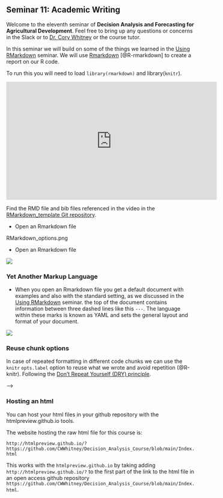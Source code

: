 ## Seminar 11: Academic Writing {#writing} 
<!-- [Academic writing](#writing) -->

Welcome to the eleventh seminar of **Decision Analysis and Forecasting for Agricultural Development**. Feel free to bring up any questions or concerns in the Slack or to [Dr. Cory Whitney](mailto:cory.whitney@uni-bonn.de?subject=[Seminar_10]%20Decision%20Analysis%20Lecture) or the course tutor.

In this seminar we will build on some of the things we learned in the [Using RMarkdown](#rmarkdown) seminar. We will use [Rmarkdown](https://rmarkdown.rstudio.com/) [@R-rmarkdown] to create a report on our R code. 

To run this you will need to load `library(rmarkdown)` and library(`knitr`).  

<!-- https://youtu.be/wg8PjkOxD4Y -->

<iframe width="560" height="315" src="https://www.youtube.com/embed/wg8PjkOxD4Y" frameborder="0" allowfullscreen></iframe>

Find the RMD file and bib files referenced in the video in the [RMarkdown_template Git repository]( https://github.com/CWWhitney/RMarkdown_template). 

- Open an Rmarkdown file

RMarkdown_options.png

- Open an Rmarkdown file

![](images/Rmarkdown_open.png)

### Yet Another Markup Language

- When you open an Rmarkdown file you get a default document with examples and also with the standard setting, as we discussed in the [Using RMarkdown](#rmarkdown) seminar. the top of the document contains information between three dashed lines like this `---`. The language within these marks is known as YAML and sets the general layout and format of your document. 

![](images/RMarkdown_yaml.png)

### Reuse chunk options

In case of repeated formatting in different code chunks we can use the `knitr` `opts.label` option to reuse what we wrote and avoid repetition (@R-knitr). Following the [Don’t Repeat Yourself (DRY) principle](https://yihui.org/en/2021/05/knitr-reuse/).

<!-- ### Transparent Data Sharing -->

<!-- <!-- https://youtu.be/jFwnIihK3aw --> -->

<!-- <iframe width="560" height="315" src="https://www.youtube.com/embed/jFwnIihK3aw" frameborder="0" allowfullscreen></iframe> -->

<!-- The video for the @ruett_model-based_2020 paper and the supplementary materials by @ruett_data_2021 are in the references.  -->

### Hosting an html

You can host your html files in your github repository with the htmlpreview.github.io tools. 

The website hosting the raw html file for this course is: 

`http://htmlpreview.github.io/?https://github.com/CWWhitney/Decision_Analysis_Course/blob/main/Index.html`

This works with the `htmlpreview.github.io` by taking adding `http://htmlpreview.github.io/?` to the first part of the link to the html file in an open access github repository `https://github.com/CWWhitney/Decision_Analysis_Course/blob/main/Index.html`.


